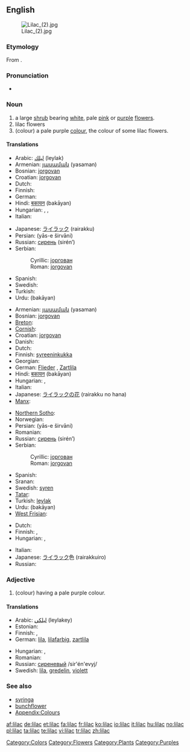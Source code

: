 {{wikipedia}}
==English==
[[Image:Lilac (2).jpg|thumb]]

===Etymology===
From {{etyl|ar|en}}.

===Pronunciation===
* {{a|US}} {{IPA|/ˈlaɪlək/}}

===Noun===
{{en-noun}}

# a large [[shrub]] bearing [[white]], pale [[pink]] or [[purple]] [[flower]]s.
# lilac flowers
# (colour) a pale purple [[color|colour]], the colour of some lilac flowers.
#: {{color panel|C8A2C8}}

====Translations====
{{trans-top|shrub}}
* Arabic: [[ليلك]] (leylak)
* Armenian: [[յասաման]] (yasaman)
* Bosnian: [[jorgovan]] {{m}}
* Croatian: [[jorgovan]] {{m}}
* Dutch: {{t+|nl|sering}}
* Finnish: {{t-|fi|syreeni}}
* German: {{t+|de|Flieder|m}}
* Hindi: [[बकायन]] (bakāyan) {{f}}
* Hungarian: {{t+|hu|orgona}}, {{t-|hu|orgonabokor}}, {{t-|hu|orgonafa}}
* Italian: {{t-|it|lillà|m}}
{{trans-mid}}
* Japanese: [[ライラック]] (rairakku)
* Persian: {{fa-Arab|[[یاس شیروانی]]}} (yās-e širvāni)
* Russian: [[сирень]] (sirén’) {{f}}
* Serbian:
*: Cyrillic: [[јоргован]] {{m}}
*: Roman: [[jorgovan]] {{m}}
* Spanish: {{t-|es|lila|f}}
* Swedish: {{t+|sv|syren|c}}
* Turkish: {{t+|tr|leylak}}
* Urdu: {{ur-Arab|[[بکاین]]}} (bakāyan) {{f}}
{{trans-bottom}}

{{trans-top|flower}}
* Armenian: [[յասաման]] (yasaman)
* Bosnian: [[jorgovan]] {{m}}
* [[Breton]]: {{t|br|lireu|xs=Breton}}
* [[Cornish]]: {{t-|kw|laylok|xs=Cornish}}
* Croatian: [[jorgovan]] {{m}}
* Danish: {{t-|da|syren}}
* Dutch: {{t+|nl|sering}}
* Finnish: [[syreeninkukka]]
* Georgian: {{t-|ka|იასამანი|tr=iasamani|xs=Georgian}}
* German: [[Flieder]] {{m}}, [[Zartlila]] {{n}}
* Hindi: [[बकायन]] (bakāyan) {{f}}
* Hungarian: {{t+|hu|orgona}}, {{t-|hu|orgonavirág}}
* Italian: {{t-|it|lillà|m}}
* Japanese: [[ライラック]]の[[花]] (rairakku no hana)
* [[Manx]]: {{t-|gv|laylac|xs=Manx}}
{{trans-mid}}
* [[Northern Sotho]]: {{tø|nso|perese}}
* Norwegian: {{t-|no|syrin}}
* Persian: {{fa-Arab|[[یاس شیروانی]]}} (yās-e širvāni)
* Romanian: {{t+|ro|liliac|m}}
* Russian: [[сирень]] (sirén’) {{f}}
* Serbian:
*: Cyrillic: [[јоргован]] {{m}}
*: Roman: [[jorgovan]] {{m}}
* Spanish: {{t-|es|lila|f}}
* Sranan: {{tø|srn|lila}}
* Swedish: [[syren]] {{c}}
* [[Tatar]]: {{t-|tt|şomırt|xs=Tatar}}
* Turkish: [[leylak]]
* Urdu: {{ur-Arab|[[بکاین]]}} (bakāyan) {{f}}
* [[West Frisian]]: {{t-|fy|nageltsjebeam|xs=West Frisian}}
{{trans-bottom}}

{{trans-top|colour}}
* Dutch: {{t+|nl|lila}}
* Finnish: {{t+|fi|liila}}, {{t+|fi|violetti}}
* Hungarian: {{t|hu|orgonalila}}, {{t|hu|halványlila}}
{{trans-mid}}
* Italian: {{t+|it|lilla|n}}
* Japanese: [[ライラック]]色 (rairakkuiro)
* Russian: {{t+|ru|сиреневый|tr=sirénevyj|sc=Cyrl}}
{{trans-bottom}}

===Adjective===
{{en-adj}}

# (colour) having a pale purple colour.

====Translations====
{{trans-top|colour}}
* Arabic: [[ليلكي]] (leylakey)
* Estonian: {{t-|et|lilla}}
* Finnish: {{t+|fi|liila}}, {{t+|fi|violetti}}
* German: [[lila]], [[lilafarbig]], [[zartlila]]
{{trans-mid}}
* Hungarian: {{t|hu|orgonalila}}, {{t|hu|halványlila}}
* Romanian: {{t+|ro|liliachiu}}
* Russian: [[сиреневый]] /sir'én'evyj/
* Swedish: [[lila]], [[gredelin]], [[violett]]
{{trans-bottom}}

===See also===
* [[syringa]]
* [[bunchflower]]
* [[Appendix:Colours]]

[[Category:Colors]]
[[Category:Flowers]]
[[Category:Plants]]
[[Category:Purples]]

[[af:lilac]]
[[de:lilac]]
[[et:lilac]]
[[fa:lilac]]
[[fr:lilac]]
[[ko:lilac]]
[[io:lilac]]
[[it:lilac]]
[[hu:lilac]]
[[no:lilac]]
[[pl:lilac]]
[[ta:lilac]]
[[te:lilac]]
[[vi:lilac]]
[[tr:lilac]]
[[zh:lilac]]